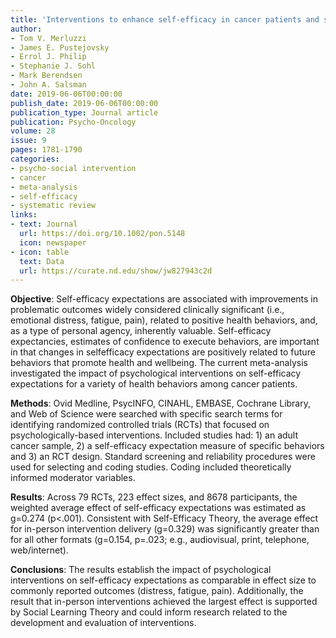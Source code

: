 ```yaml
---
title: 'Interventions to enhance self-efficacy in cancer patients and survivors: A meta-analysis of randomized controlled trials'
author:
- Tom V. Merluzzi
- James E. Pustejovsky
- Errol J. Philip
- Stephanie J. Sohl
- Mark Berendsen
- John A. Salsman
date: 2019-06-06T00:00:00
publish_date: 2019-06-06T00:00:00
publication_type: Journal article
publication: Psycho-Oncology
volume: 28
issue: 9
pages: 1781-1790
categories:
- psycho-social intervention
- cancer
- meta-analysis
- self-efficacy
- systematic review
links:
- text: Journal
  url: https://doi.org/10.1002/pon.5148
  icon: newspaper
- icon: table
  text: Data
  url: https://curate.nd.edu/show/jw827943c2d
---
```


__Objective__: Self-efficacy expectations are associated with improvements in problematic outcomes widely considered clinically significant (i.e., emotional distress, fatigue, pain), related to positive health behaviors, and, as a type of personal agency, inherently valuable. Self-efficacy expectancies, estimates of confidence to execute behaviors, are important in that changes in selfefficacy expectations are positively related to future behaviors that promote health and wellbeing. The current meta-analysis investigated the impact of psychological interventions on self-efficacy expectations for a variety of health behaviors among cancer patients. 

__Methods__: Ovid Medline, PsycINFO, CINAHL, EMBASE, Cochrane Library, and Web of Science were searched with specific search terms for identifying randomized controlled trials (RCTs) that focused on psychologically-based interventions. Included studies had: 1) an adult cancer sample, 2) a self-efficacy expectation measure of specific behaviors and 3) an RCT design. Standard screening and reliability procedures were used for selecting and coding studies. Coding included theoretically informed moderator variables. 

__Results__: Across 79 RCTs, 223 effect sizes, and 8678 participants, the weighted average effect of self-efficacy expectations was estimated as g=0.274 (p<.001). Consistent with Self-Efficacy Theory, the average effect for in-person intervention delivery (g=0.329) was significantly greater than for all other formats (g=0.154, p=.023; e.g., audiovisual, print, telephone, web/internet). 

__Conclusions__: The results establish the impact of psychological interventions on self-efficacy expectations as comparable in effect size to commonly reported outcomes (distress, fatigue, pain). Additionally, the result that in-person interventions achieved the largest effect is supported by Social Learning Theory and could inform research related to the development and evaluation of interventions.
